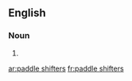 ==English==

===Noun===
{{head|en|plural|head=[[paddle]] [[shifter]]s}}

# {{plural of|paddle shifter|lang=en}}

[[ar:paddle shifters]]
[[fr:paddle shifters]]